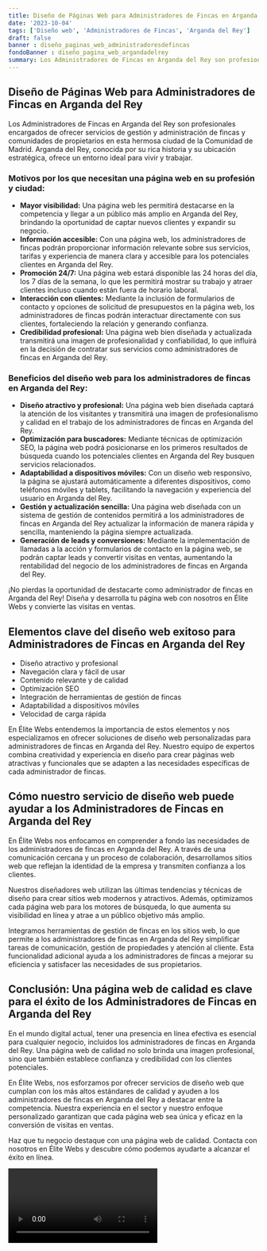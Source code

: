 ```yaml
---
title: Diseño de Páginas Web para Administradores de Fincas en Arganda del Rey
date: '2023-10-04'
tags: ['Diseño web', 'Administradores de Fincas', 'Arganda del Rey']
draft: false
banner : diseño_paginas_web_administradoresdefincas
fondoBanner : diseño_pagina_web_argandadelrey
summary: Los Administradores de Fincas en Arganda del Rey son profesionales encargados de ofrecer servicios de gestión y administración de fincas y comunidades de propietarios en esta hermosa ciudad de la Comunidad de Madrid. Arganda del Rey, conocida por su rica historia y su ubicación estratégica, ofrece un entorno ideal para vivir y trabajar.
---
```


## Diseño de Páginas Web para Administradores de Fincas en Arganda del Rey

Los Administradores de Fincas en Arganda del Rey son profesionales encargados de ofrecer servicios de gestión y administración de fincas y comunidades de propietarios en esta hermosa ciudad de la Comunidad de Madrid. Arganda del Rey, conocida por su rica historia y su ubicación estratégica, ofrece un entorno ideal para vivir y trabajar.

### Motivos por los que necesitan una página web en su profesión y ciudad:

- **Mayor visibilidad:** Una página web les permitirá destacarse en la competencia y llegar a un público más amplio en Arganda del Rey, brindando la oportunidad de captar nuevos clientes y expandir su negocio.
- **Información accesible:** Con una página web, los administradores de fincas podrán proporcionar información relevante sobre sus servicios, tarifas y experiencia de manera clara y accesible para los potenciales clientes en Arganda del Rey.
- **Promoción 24/7:** Una página web estará disponible las 24 horas del día, los 7 días de la semana, lo que les permitirá mostrar su trabajo y atraer clientes incluso cuando están fuera de horario laboral.
- **Interacción con clientes:** Mediante la inclusión de formularios de contacto y opciones de solicitud de presupuestos en la página web, los administradores de fincas podrán interactuar directamente con sus clientes, fortaleciendo la relación y generando confianza.
- **Credibilidad profesional:** Una página web bien diseñada y actualizada transmitirá una imagen de profesionalidad y confiabilidad, lo que influirá en la decisión de contratar sus servicios como administradores de fincas en Arganda del Rey.

### Beneficios del diseño web para los administradores de fincas en Arganda del Rey:

- **Diseño atractivo y profesional:** Una página web bien diseñada captará la atención de los visitantes y transmitirá una imagen de profesionalismo y calidad en el trabajo de los administradores de fincas en Arganda del Rey.
- **Optimización para buscadores:** Mediante técnicas de optimización SEO, la página web podrá posicionarse en los primeros resultados de búsqueda cuando los potenciales clientes en Arganda del Rey busquen servicios relacionados.
- **Adaptabilidad a dispositivos móviles:** Con un diseño web responsivo, la página se ajustará automáticamente a diferentes dispositivos, como teléfonos móviles y tablets, facilitando la navegación y experiencia del usuario en Arganda del Rey.
- **Gestión y actualización sencilla:** Una página web diseñada con un sistema de gestión de contenidos permitirá a los administradores de fincas en Arganda del Rey actualizar la información de manera rápida y sencilla, manteniendo la página siempre actualizada.
- **Generación de leads y conversiones:** Mediante la implementación de llamadas a la acción y formularios de contacto en la página web, se podrán captar leads y convertir visitas en ventas, aumentando la rentabilidad del negocio de los administradores de fincas en Arganda del Rey.

¡No pierdas la oportunidad de destacarte como administrador de fincas en Arganda del Rey! Diseña y desarrolla tu página web con nosotros en Élite Webs y convierte las visitas en ventas.

<GifSeo />

<Cta />

## Elementos clave del diseño web exitoso para Administradores de Fincas en Arganda del Rey

- Diseño atractivo y profesional
- Navegación clara y fácil de usar
- Contenido relevante y de calidad
- Optimización SEO
- Integración de herramientas de gestión de fincas
- Adaptabilidad a dispositivos móviles
- Velocidad de carga rápida

En Élite Webs entendemos la importancia de estos elementos y nos especializamos en ofrecer soluciones de diseño web personalizadas para administradores de fincas en Arganda del Rey. Nuestro equipo de expertos combina creatividad y experiencia en diseño para crear páginas web atractivas y funcionales que se adapten a las necesidades específicas de cada administrador de fincas.

## Cómo nuestro servicio de diseño web puede ayudar a los Administradores de Fincas en Arganda del Rey

En Élite Webs nos enfocamos en comprender a fondo las necesidades de los administradores de fincas en Arganda del Rey. A través de una comunicación cercana y un proceso de colaboración, desarrollamos sitios web que reflejan la identidad de la empresa y transmiten confianza a los clientes.

Nuestros diseñadores web utilizan las últimas tendencias y técnicas de diseño para crear sitios web modernos y atractivos. Además, optimizamos cada página web para los motores de búsqueda, lo que aumenta su visibilidad en línea y atrae a un público objetivo más amplio.

Integramos herramientas de gestión de fincas en los sitios web, lo que permite a los administradores de fincas en Arganda del Rey simplificar tareas de comunicación, gestión de propiedades y atención al cliente. Esta funcionalidad adicional ayuda a los administradores de fincas a mejorar su eficiencia y satisfacer las necesidades de sus propietarios.

## Conclusión: Una página web de calidad es clave para el éxito de los Administradores de Fincas en Arganda del Rey

En el mundo digital actual, tener una presencia en línea efectiva es esencial para cualquier negocio, incluidos los administradores de fincas en Arganda del Rey. Una página web de calidad no solo brinda una imagen profesional, sino que también establece confianza y credibilidad con los clientes potenciales.

En Élite Webs, nos esforzamos por ofrecer servicios de diseño web que cumplan con los más altos estándares de calidad y ayuden a los administradores de fincas en Arganda del Rey a destacar entre la competencia. Nuestra experiencia en el sector y nuestro enfoque personalizado garantizan que cada página web sea única y eficaz en la conversión de visitas en ventas.

Haz que tu negocio destaque con una página web de calidad. Contacta con nosotros en Élite Webs y descubre cómo podemos ayudarte a alcanzar el éxito en línea.

<Video />

<CtaBot job='Administradores de Fincas' city='Arganda del Rey'/>

<Gmaps query='Arganda del Rey+españa+maps' />